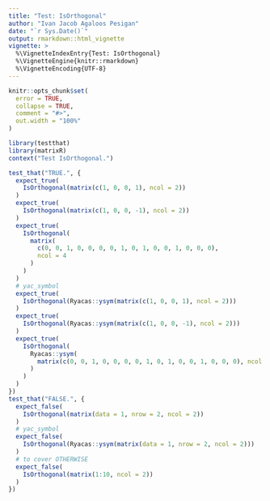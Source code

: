 ```yaml
---
title: "Test: IsOrthogonal"
author: "Ivan Jacob Agaloos Pesigan"
date: "`r Sys.Date()`"
output: rmarkdown::html_vignette
vignette: >
  %\VignetteIndexEntry{Test: IsOrthogonal}
  %\VignetteEngine{knitr::rmarkdown}
  %\VignetteEncoding{UTF-8}
---
```



```r
knitr::opts_chunk$set(
  error = TRUE,
  collapse = TRUE,
  comment = "#>",
  out.width = "100%"
)
```



```r
library(testthat)
library(matrixR)
context("Test IsOrthogonal.")
```



```r
test_that("TRUE.", {
  expect_true(
    IsOrthogonal(matrix(c(1, 0, 0, 1), ncol = 2))
  )
  expect_true(
    IsOrthogonal(matrix(c(1, 0, 0, -1), ncol = 2))
  )
  expect_true(
    IsOrthogonal(
      matrix(
        c(0, 0, 1, 0, 0, 0, 0, 1, 0, 1, 0, 0, 1, 0, 0, 0),
        ncol = 4
      )
    )
  )
  # yac_symbol
  expect_true(
    IsOrthogonal(Ryacas::ysym(matrix(c(1, 0, 0, 1), ncol = 2)))
  )
  expect_true(
    IsOrthogonal(Ryacas::ysym(matrix(c(1, 0, 0, -1), ncol = 2)))
  )
  expect_true(
    IsOrthogonal(
      Ryacas::ysym(
        matrix(c(0, 0, 1, 0, 0, 0, 0, 1, 0, 1, 0, 0, 1, 0, 0, 0), ncol = 4)
      )
    )
  )
})
test_that("FALSE.", {
  expect_false(
    IsOrthogonal(matrix(data = 1, nrow = 2, ncol = 2))
  )
  # yac_symbol
  expect_false(
    IsOrthogonal(Ryacas::ysym(matrix(data = 1, nrow = 2, ncol = 2)))
  )
  # to cover OTHERWISE
  expect_false(
    IsOrthogonal(matrix(1:10, ncol = 2))
  )
})
```

